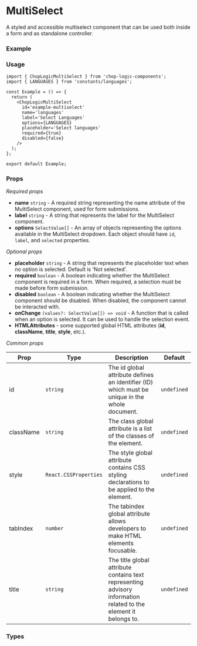
<Meta of={MultiSelect} title='MultiSelect' />

# MultiSelect

A styled and accessible multiselect component that can be used both inside a form and as standalone controller.

### Example

<Canvas of={MultiSelect.Default} />

### Usage

```tsx
import { ChopLogicMultiSelect } from 'chop-logic-components';
import { LANGUAGES } from 'constants/languages';

const Example = () => {
  return (
    <ChopLogicMultiSelect
      id='example-multiselect'
      name='languages'
      label='Select Languages'
      options={LANGUAGES}
      placeholder='Select languages'
      required={true}
      disabled={false}
    />
  );
};

export default Example;
```

### Props

_Required props_

- **name** `string` - A required string representing the name attribute of the MultiSelect component, used for form submissions.
- **label** `string` - A string that represents the label for the MultiSelect component.
- **options** `SelectValue[]` - An array of objects representing the options available in the MultiSelect dropdown. Each object should have `id`, `label`, and `selected` properties.

_Optional props_

- **placeholder** `string` - A string that represents the placeholder text when no option is selected. Default is 'Not selected'.
- **required** `boolean` - A boolean indicating whether the MultiSelect component is required in a form. When required, a selection must be made before form submission.
- **disabled** `boolean` - A boolean indicating whether the MultiSelect component should be disabled. When disabled, the component cannot be interacted with.
- **onChange** `(values?: SelectValue[]) => void` - A function that is called when an option is selected. It can be used to handle the selection event.
- **HTMLAttributes** - some supported global HTML attributes (**id**, **className**, **title**, **style**, etc.).

_Common props_

| Prop      | Type                  | Description                                                                                                      | Default     |
| --------- | --------------------- | ---------------------------------------------------------------------------------------------------------------- | ----------- |
| id        | `string`              | The id global attribute defines an identifier (ID) which must be unique in the whole document.                   | `undefined` |
| className | `string`              | The class global attribute is a list of the classes of the element.                                              | `undefined` |
| style     | `React.CSSProperties` | The style global attribute contains CSS styling declarations to be applied to the element.                       | `undefined` |
| tabIndex  | `number`              | The tabindex global attribute allows developers to make HTML elements focusable.                                 | `undefined` |
| title     | `string`              | The title global attribute contains text representing advisory information related to the element it belongs to. | `undefined` |

### Types

```ts
type SelectValue = {
  id: string;
  label: string;
} & { [key in string]: unknown };
```

```ts
type MultiSelectValue = SelectValue & { selected: boolean };
```

```ts
export type ChopLogicMultiSelectProps = React.SelectHTMLAttributes<HTMLSelectElement> & {
  name: string;
  label: string;
  options: SelectValue[];
  onChange?: (values?: SelectValue[]) => void;
  placeholder?: string;
};
```
